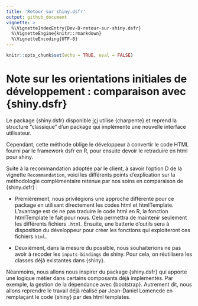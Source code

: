 ```yaml
---
title: 'Retour sur shiny.dsfr'
output: github_document
vignette: >
  %\VignetteIndexEntry{Dev-D-retour-sur-shiny.dsfr}
  %\VignetteEngine{knitr::rmarkdown}
  %\VignetteEncoding{UTF-8}
---
```


```r
knitr::opts_chunk$set(echo = TRUE, eval = FALSE)
```

# Note sur les orientations initiales de développement : comparaison avec {shiny.dsfr}

Le package {shiny.dsfr} disponible [ici](https://gitlab-forge.din.developpement-durable.gouv.fr/dreal-pdl/csd/shiny.dsfr/-/tree/main/) utilise {charpente} et reprend la structure "classique" d'un package qui implémente une nouvelle interface utilisateur.

Cependant, cette méthode oblige le développeur à convertir le code HTML fourni par le framework dsfr en R, pour ensuite devoir le retraduire en html pour shiny. 

Suite à la recommandation adoptée par le client, à savoir l'option D de la vignette `Recommandation`, voici les différents points d'explication sur la méthodologie complémentaire retenue par nos soins en comparaison de {shiny.dsfr} :

- Premièrement, nous privilégions une approche différente pour ce package en utilisant directement les codes html et htmlTemplate. L'avantage est de ne pas traduire le code html en R, la fonction htmlTemplate le fait pour nous. Cela permettra de maintenir seulement les différents fichiers `.html`. Ensuite, une batterie d'outils sera à disposition du développeur pour créer les fonctions qui exploiteront ces fichiers `html`.

- Deuxièment, dans la mesure du possible, nous souhaiterions ne pas avoir à recoder les `inputs-bindings` de shiny. Pour cela, on réutilisera les classes déjà existantes dans {shiny}.

Néanmoins, nous allons nous inspirer du package {shiny.dsfr} qui apporte une logique métier dans certains composants déjà implementés. Par exemple, la gestion de la dépendance avec {bootstrap}. Autrement dit, nous allons reprendre le travail déjà réalisé par Jean-Daniel Lomenede en remplaçant le code {shiny} par des html templates.
